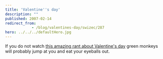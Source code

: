 ```yaml
---
title: 'Valentine''s day'
description: ""
published: 2007-02-14
redirect_from: 
            - /blog/valentines-day/swizec/287
hero: ../../../defaultHero.jpg
---
```

If you do not watch [this amazing rant about Valentine&#x27;s day](http://www.zefrank.com/valentine/) green monkeys will probably jump at you and eat your eyeballs out.
